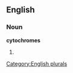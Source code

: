 ==English==

===Noun===
'''cytochromes'''

# {{plural of|[[cytochrome]]}}

[[Category:English plurals]]